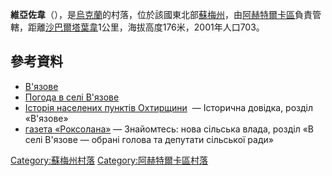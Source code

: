 {{coord|50|11|43|N|34|38|5|E|scale:100000|display=title}}

'''維亞佐韋'''（{{lang-uk|В'язове}}），是[[烏克蘭|烏克蘭]]的村落，位於該國東北部[[蘇梅州|蘇梅州]]，由[[阿赫特爾卡區|阿赫特爾卡區]]負責管轄，距離[[沙巴爾塔葉韋|沙巴爾塔葉韋]]1公里，海拔高度176米，2001年人口703。

==參考資料==
* [http://w1.c1.rada.gov.ua/pls/z7502/A005?rdat1=02.02.2010&rf7571=29656 В'язове]{{dead link|date=2018年4月 |bot=InternetArchiveBot |fix-attempted=yes }}
* [http://weather.in.ua/ua/symskaja/2452 Погода в селі В'язове] {{Wayback|url=http://weather.in.ua/ua/symskaja/2452 |date=20111220000515 }}
* [http://rada.okhtyrka.com/okhtyrka-state/istoriya-naselenyh-punktiv-ohtyrschyny Історія населених пунктів Охтирщини] {{Wayback|url=http://rada.okhtyrka.com/okhtyrka-state/istoriya-naselenyh-punktiv-ohtyrschyny |date=20141105182012 }} — Історична довідка, розділ «В'язове»
* [http://roxolana.com.ua/novye-naznacheniya/znajomtes-nova-silska-vlada.html газета «Роксолана»]{{dead link|date=2018年4月 |bot=InternetArchiveBot |fix-attempted=yes }} — Знайомтесь: нова сільська влада, розділ «В селі В'язове — обрані голова та депутати сільської ради»

{{DEFAULTSORT:В'язове}}
[[Category:蘇梅州村落|Category:蘇梅州村落]]
[[Category:阿赫特爾卡區村落|Category:阿赫特爾卡區村落]]


{{Sumy-geo-stub}}